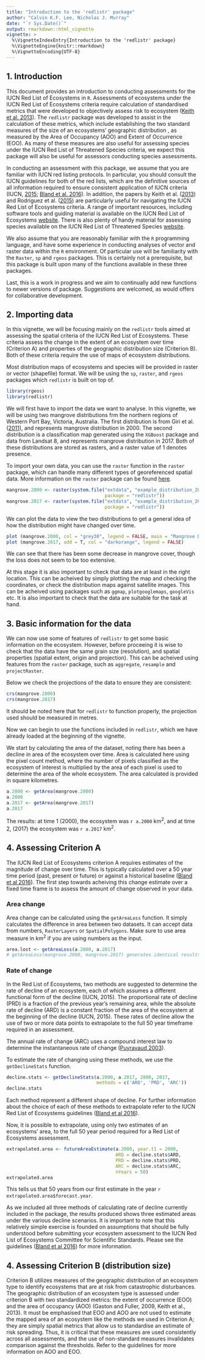 ```yaml
---
title: "Introduction to the 'redlistr' package"
author: "Calvin K.F. Lee, Nicholas J. Murray"
date: "`r Sys.Date()`"
output: rmarkdown::html_vignette
vignette: >
  %\VignetteIndexEntry{Introduction to the 'redlistr' package}
  %\VignetteEngine{knitr::rmarkdown}
  %\VignetteEncoding{UTF-8}
---
```

## 1. Introduction
This document provides an introduction to conducting assessments for the IUCN 
Red List of Ecosystems in `R`. Assessments of ecosystems under the IUCN Red List
of Ecosystems criteria require calculation of standardised metrics that were 
developed to objectively assess risk to ecosystem ([Keith et al. 2013](http://journals.plos.org/plosone/article?id=10.1371/journal.pone.0062111)).
The `redlistr` package was developed to assist in the calculation of these
metrics, which include establishing the two standard measures of the size of an 
ecosystems' geographic distribution , as measured by the Area of Occupancy (AOO)
and Extent of Occurrence (EOO). As many of these measures are also useful for 
assessing species under the IUCN Red List of Threatened Species criteria, we 
expect this package will also be useful for assessors conducting species 
assessments.

In conducting an assessment with this package, we assume that you are familiar 
with IUCN red listing protocols. In particular, you should consult the IUCN 
guidelines for both of the red lists, which are the definitive sources of all 
information required to ensure consistent application of IUCN criteria (IUCN, 
[2015](link here); [Bland et al. 2016](https://portals.iucn.org/library/sites/library/files/documents/2016-010.pdf)).
In addition, the papers by Keith et al.
([2013](http://journals.plos.org/plosone/article?id=10.1371/journal.pone.0062111))
and Rodriguez et al. ([2015](https://www.iucn.org/sites/dev/files/content/documents/rodriguez-etal-2015-a-practical-guide-iucn-rle_erratum.pdf)) are particularly useful for navigating the IUCN Red
List of Ecosystems criteria. A range of important resources, including software
tools and guiding material is available on the IUCN Red List of Ecosystems
[website](www.iucnrle.org). There is also plenty of handy material for assessing
species available on the IUCN Red List of Threatened Species
[website](http://www.iucnredlist.org).

We also assume that you are reasonably familiar with the `R` programming
language, and have some experience in conducting analyses of vector and raster
data within the `R` environment. Of particular use will be familiarity with the
`Raster`, `sp` and `rgeos` packages. This is certainly not a prerequisite, but
this package is built upon many of the functions available in these three
packages.

Last, this is a work in progress and we aim to continually add new functions to 
newer versions of package. Suggestions are welcomed, as would offers for 
collaborative development.

## 2. Importing data
In this vignette, we will be focusing mainly on the `redlistr` tools aimed at
assessing the spatial criteria of the IUCN Red List of Ecosystems. These
criteria assess the change in the extent of an ecosystem over time (Criterion A)
and properties of the geographic distribution size (Criterion B). Both of these
criteria require the use of maps of ecosystem distributions.

Most distribution maps of ecosystems and species will be provided in raster or
vector (shapefile) format. We will be using the `sp`, `raster`, and `rgeos`
packages which `redlistr` is built on top of.

```r
library(rgeos)
library(redlistr)
```

We will first have to import the data we want to analyse. In this vignette, we
will be using two mangrove distributions frm the northern regions of Western
Port Bay, Victoria, Australia. The first distribution is from Giri et al.
([2011](http://onlinelibrary.wiley.com/doi/10.1111/j.1466-8238.2010.00584.x/abstract)),
and represents mangrove distribution in 2000. The second distribution is a
classification map generated using the `XGBoost` package and data from Landsat 
8, and represents mangrove distribution in 2017. Both of these distributions are
stored as rasters, and a raster value of 1 denotes presence.

To import your own data, you can use the `raster` function in the `raster`
package, which can handle many different types of georeferenced spatial data.
More information on the `raster` package can be found
[here](https://cran.r-project.org/web/packages/raster/raster.pdf).

```r
mangrove.2000 <- raster(system.file("extdata", "example_distribution_2000.tif", 
                                    package = "redlistr"))
mangrove.2017 <- raster(system.file("extdata", "example_distribution_2017.tif", 
                                    package = "redlistr"))

```

We can plot the data to view the two distributions to get a general idea of how
the distribution might have changed over time.

```r
plot (mangrove.2000, col = "grey30", legend = FALSE, main = "Mangrove Distribution")
plot (mangrove.2017, add = T, col = "darkorange", legend = FALSE)
```

We can see that there has been some decrease in mangrove cover, though the loss
does not seem to be too extensive.

At this stage it is also important to check that data are at least in the right
location. This can be acheived by simply plotting the map and checking the
coordinates, or check the distribution maps against satellite images. This can
be acheived using packages such as `ggmap`, `plotgooglemaps`, `googleVis` etc.
It is also important to check that the data are suitable for the task at hand.

## 3. Basic information for the data
We can now use some of features of `redlistr` to get some basic information on
the ecosystem. However, before proceeing it is wise to check that the data have
the same grain size (resolution), and spatial properties (spatial extent, origin
and projection). This can be acheived using features from the `raster` package,
such as `aggregate`, `resample` and `projectRaster`.

Below we check the projections of the data to ensure they are consistent:

```r
crs(mangrove.2000)
crs(mangrove.2017)
```

It should be noted here that for `redlistr` to function properly, the projection
used should be measured in metres.

Now we can begin to use the functions included in `redlistr`, which we have
already loaded at the beginning of the vignette.

We start by calculating the area of the dataset, noting there has been a decline
in area of the ecosystem over time. Area is calculated here using the pixel
count method, where the number of pixels classified as the ecosystem of interest
is multiplied by the area of each pixel is used to determine the area of the
whole ecosystem. The area calculated is provided in square kilometres. 

```r
a.2000 <- getArea(mangrove.2000)
a.2000
a.2017 <- getArea(mangrove.2017)
a.2017
```

The results: at time 1 (2000), the ecosystem was `r a.2000` km^2^, and at time
2, (2017) the ecosystem was `r a.2017` km^2^.

## 4. Assessing Criterion A

The IUCN Red List of Ecosystems criterion A requires estimates of the magnitude of
change over time. This is typically calculated over a 50 year time period (past,
present or future) or against a historical baseline ([Bland et al 2016](https://portals.iucn.org/library/sites/library/files/documents/2016-010.pdf)).
The first step towards acheiving this change estimate over a fixed time frame is
to assess the amount of change observed in your data.

### Area change

Area change can be calculated using the `getAreaLoss` function. It simply
calculates the difference in area between two datasets. It can accept data from
numbers, `RasterLayers` or `SpatialPolygons`. Make sure to use area measure in
km^2^ if you are using numbers as the input.

```r
area.lost <- getAreaLoss(a.2000, a.2017)
# getAreaLoss(mangrove.2000, mangrove.2017) generates identical results

```

### Rate of change

In the Red List of Ecosystems, two methods are suggested to determine the rate
of decline of an ecosystem, each of which assumes a different functional form of
the decline (IUCN, 2015).  The proportional rate of decline (PRD) is a fraction
of the previous year's remaining area, while the absolute rate of decline (ARD)
is a constant fraction of the area of the ecosystem at the beginning of the
decline (IUCN, 2015). These rates of decline allow the use of two or more data 
points to extrapolate to the full 50 year timeframe required in an assessment.

The annual rate of change (ARC) uses a compound interest law to determine the 
instantaneous rate of change ([Puyravaud 2003](http://www.sciencedirect.com/science/article/pii/S0378112702003353)). 

To estimate the rate of changing using these methods, we use the
`getDeclineStats` function. 

```r
decline.stats <- getDeclineStats(a.2000, a.2017, 2000, 2017, 
                                 methods = c('ARD', 'PRD', 'ARC'))
decline.stats
```

Each method represent a different shape of decline. For further information about
the choice of each of these methods to extrapolate refer to the IUCN Red List of
Ecosystems guidelines ([Bland et al 2016](https://portals.iucn.org/library/sites/library/files/documents/2016-010.pdf)).

Now, it is possible to extrapolate, using only two estimates of an ecosystems'
area, to the full 50 year period required for a Red List of Ecosystems
assessment.

```r
extrapolated.area <- futureAreaEstimate(a.2000, year.t1 = 2000, 
                                        ARD = decline.stats$ARD, 
                                        PRD = decline.stats$PRD, 
                                        ARC = decline.stats$ARC, 
                                        nYears = 50)
extrapolated.area
```

This tells us that 50 years from our first estimate in the year 
`r extrapolated.area$forecast.year`.

As we included all three methods of calculating rate of decline currently included in
the package, the results produced shows three estimated areas under the various
decline scenarios. It is important to note that this relatively simple exercise is founded on 
assumptions that should be fully understood before submitting your ecosystem 
assessment to the IUCN Red List of Ecosystems Committee for Scientific
Standards. Please see the guidelines ([Bland et al 2016](https://portals.iucn.org/library/sites/library/files/documents/2016-010.pdf))
for more information.

## 4. Assessing Criterion B (distribution size)


Criterion B utilizes measures of the geographic distribution of an ecosystem
type to identify ecosystems that are at risk from catastrophic disturbances. The
geographic distribution of an ecosystem type is assessed under criterion B with
two standardized metrics: the extent of occurrence (EOO) and the area of
occupancy (AOO) (Gaston and Fuller, 2009, Keith et al., 2013). It must be
emphasised that EOO and AOO are not used to estimate the mapped area of an
ecosystem like the methods we used in Criterion A; they are simply spatial
metrics that allow us to standardise an estimate of risk spreading. Thus, it is
critical that these measures are used consistently across all assessments, and
the use of non-standard measures invalidates comparison against the thresholds.
Refer to the guidelines for more information on AOO and EOO.

